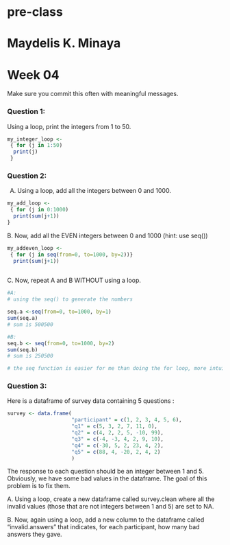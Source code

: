 # pre-class
# Maydelis K. Minaya
# Week 04

Make sure you commit this often with meaningful messages. 

### Question 1:

Using a loop, print the integers from 1 to 50. 

``` r
my_integer_loop <- 
 { for (j in 1:50)
  print(j)
 }

```

### Question 2:

A.  Using a loop, add all the integers between 0 and 1000.
``` r
my_add_loop <- 
 { for (j in 0:1000)
  print(sum(j+1))
}

```


B. Now, add all the EVEN integers between 0 and 1000 (hint: use seq())


``` r
my_addeven_loop <- 
 { for (j in seq(from=0, to=1000, by=2))}
  print(sum(j+1))
  
```

C. Now, repeat A and B WITHOUT using a loop.


```r
#A:
# using the seq() to generate the numbers

seq.a <-seq(from=0, to=1000, by=1)
sum(seq.a)
# sum is 500500

#B:
seq.b <- seq(from=0, to=1000, by=2)
sum(seq.b)
# sum is 250500

# the seq function is easier for me than doing the for loop, more intuitive and easier to code 

```

### Question 3:

Here is a dataframe of survey data containing 5 questions :

```r
survey <- data.frame(
                     "participant" = c(1, 2, 3, 4, 5, 6),
                     "q1" = c(5, 3, 2, 7, 11, 0),
                     "q2" = c(4, 2, 2, 5, -10, 99),
                     "q3" = c(-4, -3, 4, 2, 9, 10),
                     "q4" = c(-30, 5, 2, 23, 4, 2),
                     "q5" = c(88, 4, -20, 2, 4, 2)
                     )
```
The response to each question should be an integer between 1 and 5. Obviously, we have some bad values in the dataframe. The goal of this problem is to fix them.

A. Using a loop, create a new dataframe called survey.clean where all the invalid values (those that are not integers between 1 and 5) are set to NA.

B. Now, again using a loop, add a new column to the dataframe called “invalid.answers” that indicates, for each participant, how many bad answers they gave.